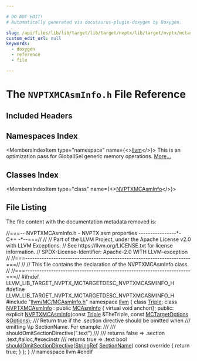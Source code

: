 ```yaml
---

# DO NOT EDIT!
# Automatically generated via docusaurus-plugin-doxygen by Doxygen.

slug: /api/files/lib/lib/target/lib/target/nvptx/lib/target/nvptx/mctargetdesc/nvptxmcasminfo-h
custom_edit_url: null
keywords:
  - doxygen
  - reference
  - file

---
```





# The `NVPTXMCAsmInfo.h` File Reference

<DoxygenPage pluginConfig={pluginConfig}>



## Included Headers

<IncludesList>
<IncludesListItem
  filePath="llvm/MC/MCAsmInfo.h"
  permalink="/docs/api/files/include/include/llvm/include/llvm/mc/mcasminfo-h"
  isLocal="true" />
</IncludesList>

## Namespaces Index

<MembersIndex>

<MembersIndexItem
  type="namespace"
  name={<><a href="/docs/api/namespaces/llvm">llvm</a></>}>
This is an optimization pass for GlobalISel generic memory operations. <a href="/docs/api/namespaces/llvm/#details">More...</a>
</MembersIndexItem>

</MembersIndex>

## Classes Index

<MembersIndex>

<MembersIndexItem
  type="class"
  name={<><a href="/docs/api/classes/llvm/nvptxmcasminfo">NVPTXMCAsmInfo</a></>}>
</MembersIndexItem>

</MembersIndex>


## File Listing

The file content with the documentation metadata removed is:

<ProgramListing>

<Link id="l00001" /><CodeLine lineNumber="1"><span class="doxyHighlightComment">//===-- NVPTXMCAsmInfo.h - NVPTX asm properties ----------------&#42;- C++ -&#42;--===//</span></CodeLine>
<Link id="l00002" /><CodeLine lineNumber="2"><span class="doxyHighlightComment">//</span></CodeLine>
<Link id="l00003" /><CodeLine lineNumber="3"><span class="doxyHighlightComment">// Part of the LLVM Project, under the Apache License v2.0 with LLVM Exceptions.</span></CodeLine>
<Link id="l00004" /><CodeLine lineNumber="4"><span class="doxyHighlightComment">// See https://llvm.org/LICENSE.txt for license information.</span></CodeLine>
<Link id="l00005" /><CodeLine lineNumber="5"><span class="doxyHighlightComment">// SPDX-License-Identifier: Apache-2.0 WITH LLVM-exception</span></CodeLine>
<Link id="l00006" /><CodeLine lineNumber="6"><span class="doxyHighlightComment">//</span></CodeLine>
<Link id="l00007" /><CodeLine lineNumber="7"><span class="doxyHighlightComment">//===----------------------------------------------------------------------===//</span></CodeLine>
<Link id="l00008" /><CodeLine lineNumber="8"><span class="doxyHighlightComment">//</span></CodeLine>
<Link id="l00009" /><CodeLine lineNumber="9"><span class="doxyHighlightComment">// This file contains the declaration of the NVPTXMCAsmInfo class.</span></CodeLine>
<Link id="l00010" /><CodeLine lineNumber="10"><span class="doxyHighlightComment">//</span></CodeLine>
<Link id="l00011" /><CodeLine lineNumber="11"><span class="doxyHighlightComment">//===----------------------------------------------------------------------===//</span></CodeLine>
<Link id="l00012" /><CodeLine lineNumber="12"></CodeLine>
<Link id="l00013" /><CodeLine lineNumber="13"><span class="doxyHighlightPreprocessor">#ifndef LLVM&#95;LIB&#95;TARGET&#95;NVPTX&#95;MCTARGETDESC&#95;NVPTXMCASMINFO&#95;H</span></CodeLine>
<Link id="l00014" /><CodeLine lineNumber="14"><span class="doxyHighlightPreprocessor">#define LLVM&#95;LIB&#95;TARGET&#95;NVPTX&#95;MCTARGETDESC&#95;NVPTXMCASMINFO&#95;H</span></CodeLine>
<Link id="l00015" /><CodeLine lineNumber="15"></CodeLine>
<Link id="l00016" /><CodeLine lineNumber="16"><span class="doxyHighlightPreprocessor">#include &quot;<a href="/docs/api/files/include/include/llvm/include/llvm/mc/mcasminfo-h">llvm/MC/MCAsmInfo.h</a>&quot;</span></CodeLine>
<Link id="l00017" /><CodeLine lineNumber="17"></CodeLine>
<Link id="l00018" /><CodeLine lineNumber="18"><span class="doxyHighlightKeyword">namespace </span><span class="doxyHighlight"><a href="/docs/api/namespaces/llvm">llvm</a> &#123;</span></CodeLine>
<Link id="l00019" /><CodeLine lineNumber="19"><span class="doxyHighlightKeyword">class </span><span class="doxyHighlight"><a href="/docs/api/classes/llvm/triple">Triple</a>;</span></CodeLine>
<Link id="l00020" /><CodeLine lineNumber="20"></CodeLine>
<Link id="l00021" /><CodeLine lineNumber="21" lineLink="/docs/api/classes/llvm/nvptxmcasminfo"><span class="doxyHighlightKeyword">class </span><span class="doxyHighlight"><a href="/docs/api/classes/llvm/nvptxmcasminfo/#a198606773a0fd35284257608ba615fa5">NVPTXMCAsmInfo</a> : </span><span class="doxyHighlightKeyword">public</span><span class="doxyHighlight"> <a href="/docs/api/classes/llvm/mcasminfo/#ac25f5a6b7d5628ac37531504442fde61">MCAsmInfo</a> &#123;</span></CodeLine>
<Link id="l00022" /><CodeLine lineNumber="22"><span class="doxyHighlight">  </span><span class="doxyHighlightKeyword">virtual</span><span class="doxyHighlight"> </span><span class="doxyHighlightKeywordType">void</span><span class="doxyHighlight"> anchor();</span></CodeLine>
<Link id="l00023" /><CodeLine lineNumber="23"></CodeLine>
<Link id="l00024" /><CodeLine lineNumber="24"><span class="doxyHighlightKeyword">public</span><span class="doxyHighlight">:</span></CodeLine>
<Link id="l00025" /><CodeLine lineNumber="25"><span class="doxyHighlight">  </span><span class="doxyHighlightKeyword">explicit</span><span class="doxyHighlight"> <a href="/docs/api/classes/llvm/nvptxmcasminfo/#a198606773a0fd35284257608ba615fa5">NVPTXMCAsmInfo</a>(</span><span class="doxyHighlightKeyword">const</span><span class="doxyHighlight"> <a href="/docs/api/classes/llvm/triple">Triple</a> &amp;TheTriple,</span></CodeLine>
<Link id="l00026" /><CodeLine lineNumber="26"><span class="doxyHighlight">                          </span><span class="doxyHighlightKeyword">const</span><span class="doxyHighlight"> <a href="/docs/api/classes/llvm/mctargetoptions">MCTargetOptions</a> &amp;<a href="/docs/api/files/lib/lib/debuginfo/lib/debuginfo/logicalview/lib/debuginfo/logicalview/core/lvoptions-cpp/#ab4088b7a11f3cbc38ac16a6e9c72494e">Options</a>);</span></CodeLine>
<Link id="l00027" /><CodeLine lineNumber="27"></CodeLine>
<Link id="l00028" /><CodeLine lineNumber="28"><span class="doxyHighlightComment">  /// Return true if the .section directive should be omitted when</span></CodeLine>
<Link id="l00029" /><CodeLine lineNumber="29"><span class="doxyHighlightComment">  /// emitting \\p SectionName.  For example:</span></CodeLine>
<Link id="l00030" /><CodeLine lineNumber="30"><span class="doxyHighlightComment">  ///</span></CodeLine>
<Link id="l00031" /><CodeLine lineNumber="31"><span class="doxyHighlightComment">  /// shouldOmitSectionDirective(&quot;.text&quot;)</span></CodeLine>
<Link id="l00032" /><CodeLine lineNumber="32"><span class="doxyHighlightComment">  ///</span></CodeLine>
<Link id="l00033" /><CodeLine lineNumber="33"><span class="doxyHighlightComment">  /// returns false =&gt; .section .text,#alloc,#execinstr</span></CodeLine>
<Link id="l00034" /><CodeLine lineNumber="34"><span class="doxyHighlightComment">  /// returns true  =&gt; .text</span></CodeLine>
<Link id="l00035" /><CodeLine lineNumber="35" lineLink="/docs/api/classes/llvm/nvptxmcasminfo/#a61fc81fb9125f5e5c7184ea3609c4a46"><span class="doxyHighlight">  </span><span class="doxyHighlightKeywordType">bool</span><span class="doxyHighlight"> <a href="/docs/api/classes/llvm/nvptxmcasminfo/#a61fc81fb9125f5e5c7184ea3609c4a46">shouldOmitSectionDirective</a>(<a href="/docs/api/classes/llvm/stringref">StringRef</a> <a href="/docs/api/structs/llvm/sectionname">SectionName</a>)</span><span class="doxyHighlightKeyword"> const override </span><span class="doxyHighlight">&#123;</span></CodeLine>
<Link id="l00036" /><CodeLine lineNumber="36"><span class="doxyHighlight">    </span><span class="doxyHighlightKeywordFlow">return</span><span class="doxyHighlight"> </span><span class="doxyHighlightKeyword">true</span><span class="doxyHighlight">;</span></CodeLine>
<Link id="l00037" /><CodeLine lineNumber="37"><span class="doxyHighlight">  &#125;</span></CodeLine>
<Link id="l00038" /><CodeLine lineNumber="38"><span class="doxyHighlight">&#125;;</span></CodeLine>
<Link id="l00039" /><CodeLine lineNumber="39"><span class="doxyHighlight">&#125; </span><span class="doxyHighlightComment">// namespace llvm</span></CodeLine>
<Link id="l00040" /><CodeLine lineNumber="40"></CodeLine>
<Link id="l00041" /><CodeLine lineNumber="41"><span class="doxyHighlightPreprocessor">#endif</span></CodeLine>

</ProgramListing>


</DoxygenPage>
